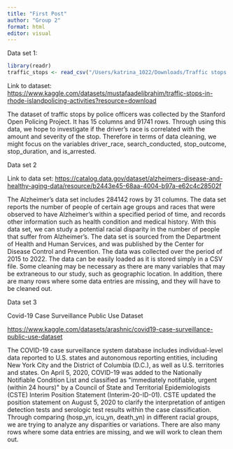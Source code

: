 ```yaml
---
title: "First Post"
author: "Group 2"
format: html
editor: visual
---
```


Data set 1:

```r
library(readr)
traffic_stops <- read_csv("/Users/katrina_1022/Downloads/Traffic stops in Rhode Island.csv")
```

Link to dataset: <https://www.kaggle.com/datasets/mustafaadelibrahim/traffic-stops-in-rhode-islandpolicing-activities?resource=download>

The dataset of traffic stops by police officers was collected by the Stanford Open Policing Project. It has 15 columns and 91741 rows. Through using this data, we hope to investigate if the driver's race is correlated with the amount and severity of the stop. Therefore in terms of data cleaning, we might focus on the variables driver_race, search_conducted, stop_outcome, stop_duration, and is_arrested.

Data set 2

Link to data set: <https://catalog.data.gov/dataset/alzheimers-disease-and-healthy-aging-data/resource/b2443e45-68aa-4004-b97a-e62c4c28502f> 

The Alzheimer's data set includes 284142 rows by 31 columns. The data set reports the number of people of certain age groups and races that were observed to have Alzheimer's within a specified period of time, and records other information such as health condition and medical history. With this data set, we can study a potential racial disparity in the number of people that suffer from Alzheimer's. The data set is sourced from the Department of Health and Human Services, and was published by the Center for Disease Control and Prevention. The data was collected over the period of 2015 to 2022. The data can be easily loaded as it is stored simply in a CSV file. Some cleaning may be necessary as there are many variables that may be extraneous to our study, such as geographic location. In addition, there are many rows where some data entries are missing, and they will have to be cleaned out.

Data set 3

Covid-19 Case Surveillance Public Use Dataset

<https://www.kaggle.com/datasets/arashnic/covid19-case-surveillance-public-use-dataset>

The COVID-19 case surveillance system database includes individual-level data reported to U.S. states and autonomous reporting entities, including New York City and the District of Columbia (D.C.), as well as U.S. territories and states. On April 5, 2020, COVID-19 was added to the Nationally Notifiable Condition List and classified as \"immediately notifiable, urgent (within 24 hours)\" by a Council of State and Territorial Epidemiologists (CSTE) Interim Position Statement (Interim-20-ID-01). CSTE updated the position statement on August 5, 2020 to clarify the interpretation of antigen detection tests and serologic test results within the case classification. Through comparing (hosp_yn, icu_yn, death_yn) in different racial groups, we are trying to analyze any disparities or variations. There are also many rows where some data entries are missing, and we will work to clean them out.
